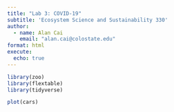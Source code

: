 ```yaml
---
title: "Lab 3: COVID-19"
subtitle: 'Ecosystem Science and Sustainability 330'
author:
  - name: Alan Cai
    email: "alan.cai@colostate.edu"
format: html
execute:
  echo: true
---
```


```r
library(zoo)
library(flextable)
library(tidyverse)

plot(cars)
```

